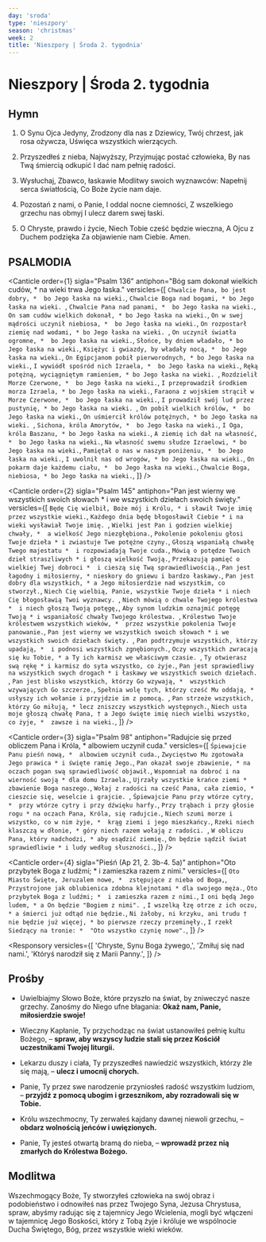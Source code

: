 ```yaml
---
day: 'sroda'
type: 'nieszpory'
season: 'christmas'
week: 2
title: 'Nieszpory | Środa 2. tygodnia'
---
```


# Nieszpory | Środa 2. tygodnia

<OpeningVersicle />

## Hymn

1. O Synu Ojca Jedyny,
   Zrodzony dla nas z Dziewicy,
   Twój chrzest, jak rosa ożywcza,
   Uświęca wszystkich wierzących.

2. Przyszedłeś z nieba, Najwyższy,
   Przyjmując postać człowieka,
   By nas Twą śmiercią odkupić
   I dać nam pełnię radości.

3. Wysłuchaj, Zbawco, łaskawie
   Modlitwy swoich wyznawców:
   Napełnij serca światłością,
   Co Boże życie nam daje.

4. Pozostań z nami, o Panie,
   I oddal nocne ciemności,
   Z wszelkiego grzechu nas obmyj
   I ulecz darem swej łaski.

5. O Chryste, prawdo i życie,
   Niech Tobie cześć będzie wieczna,
   A Ojcu z Duchem podzięka
   Za objawienie nam Ciebie. Amen.

## PSALMODIA

<Canticle
  order={1}
  sigla="Psalm 136"
  antiphon="Bóg sam dokonał wielkich cudów, * na wieki trwa Jego łaska."
  versicles={[
    `Chwalcie Pana, bo jest dobry, * 
bo Jego łaska na wieki.`,
    `Chwalcie Boga nad bogami, *
bo Jego łaska na wieki. `,
    `Chwalcie Pana nad panami, * 
bo Jego łaska na wieki.`,
    `On sam cudów wielkich dokonał, *
bo Jego łaska na wieki.`,
    `On w swej mądrości uczynił niebiosa, * 
bo Jego łaska na wieki.`,
    `On rozpostarł ziemię nad wodami, *
bo Jego łaska na wieki. `,
    `On uczynił światła ogromne, * 
bo Jego łaska na wieki.`,
    `Słońce, by dniem władało, *
bo Jego łaska na wieki.`,
    `Księżyc i gwiazdy, by władały nocą, * 
bo Jego łaska na wieki.`,
    `On Egipcjanom pobił pierworodnych, *
bo Jego łaska na wieki.`,
    `I wywiódł spośród nich Izraela, * 
bo Jego łaska na wieki.`,
    `Ręką potężną, wyciągniętym ramieniem, *
bo Jego łaska na wieki. `,
    `Rozdzielił Morze Czerwone, * 
bo Jego łaska na wieki.`,
    `I przeprowadził środkiem morza Izraela, *
bo Jego łaska na wieki.`,
    `Faraona z wojskiem strącił w Morze Czerwone, * 
bo Jego łaska na wieki.`,
    `I prowadził swój lud przez pustynię, *
bo Jego łaska na wieki. `,
    `On pobił wielkich królów, * 
bo Jego łaska na wieki.`,
    `On uśmiercił królów potężnych, *
bo Jego łaska na wieki. `,
    `Sichona, króla Amorytów, * 
bo Jego łaska na wieki.`,
    `I Oga, króla Baszanu, *
bo Jego łaska na wieki.`,
    `A ziemię ich dał na własność, * 
bo Jego łaska na wieki.`,
    `Na własność swemu słudze Izraelowi, *
bo Jego łaska na wieki.`,
    `Pamiętał o nas w naszym poniżeniu, * 
bo Jego łaska na wieki.`,
    `I uwolnił nas od wrogów, *
bo Jego łaska na wieki.`,
    `On pokarm daje każdemu ciału, * 
bo Jego łaska na wieki.`,
    `Chwalcie Boga, niebiosa, *
bo Jego łaska na wieki.`,
  ]}
/>

<Canticle
  order={2}
  sigla="Psalm 145"
  antiphon="Pan jest wierny we wszystkich swoich słowach * i we wszystkich dziełach swoich święty."
  versicles={[
    `Będę Cię wielbił, Boże mój i Królu, *
i sławił Twoje imię przez wszystkie wieki.`,
    `Każdego dnia będę błogosławił Ciebie *
i na wieki wysławiał Twoje imię. `,
    `Wielki jest Pan i godzien wielkiej chwały, * 
a wielkość Jego niezgłębiona.`,
    `Pokolenie pokoleniu głosi Twoje dzieła *
i zwiastuje Twe potężne czyny.`,
    `Głoszą wspaniałą chwałę Twego majestatu * 
i rozpowiadają Twoje cuda.`,
    `Mówią o potędze Twoich dzieł straszliwych *
i głoszą wielkość Twoją.`,
    `Przekazują pamięć o wielkiej Twej dobroci * 
i cieszą się Twą sprawiedliwością.`,
    `Pan jest łagodny i miłosierny, *
nieskory do gniewu i bardzo łaskawy.`,
    `Pan jest dobry dla wszystkich, *
a Jego miłosierdzie nad wszystkim, co stworzył.`,
    `Niech Cię wielbią, Panie, wszystkie Twoje dzieła *
i niech Cię błogosławią Twoi wyznawcy. `,
    `Niech mówią o chwale Twojego królestwa * 
i niech głoszą Twoją potęgę,`,
    `Aby synom ludzkim oznajmić potęgę Twoją *
i wspaniałość chwały Twojego królestwa. `,
    `Królestwo Twoje królestwem wszystkich wieków, * 
przez wszystkie pokolenia Twoje panowanie.`,
    `Pan jest wierny we wszystkich swoich słowach *
i we wszystkich swoich dziełach święty. `,
    `Pan podtrzymuje wszystkich, którzy upadają, * 
i podnosi wszystkich zgnębionych.`,
    `Oczy wszystkich zwracają się ku Tobie, *
a Ty ich karmisz we właściwym czasie. `,
    `Ty otwierasz swą rękę *
i karmisz do syta wszystko, co żyje.`,
    `Pan jest sprawiedliwy na wszystkich swych drogach *
i łaskawy we wszystkich swoich dziełach. `,
    `Pan jest blisko wszystkich, którzy Go wzywają, * 
wszystkich wzywających Go szczerze.`,
    `Spełnia wolę tych, którzy cześć Mu oddają, *
usłyszy ich wołanie i przyjdzie im z pomocą. `,
    `Pan strzeże wszystkich, którzy Go miłują, *
lecz zniszczy wszystkich występnych.`,
    `Niech usta moje głoszą chwałę Pana, †
a Jego święte imię niech wielbi wszystko, co żyje, * 
zawsze i na wieki.`,
  ]}
/>

<Canticle
  order={3}
  sigla="Psalm 98"
  antiphon="Radujcie się przed obliczem Pana i Króla, * albowiem uczynił cuda."
  versicles={[
    `Śpiewajcie Panu pieśń nową, * 
albowiem uczynił cuda.`,
    `Zwycięstwo Mu zgotowała Jego prawica *
i święte ramię Jego.`,
    `Pan okazał swoje zbawienie, *
na oczach pogan swą sprawiedliwość objawił.`,
    `Wspomniał na dobroć i na wierność swoją *
dla domu Izraela.`,
    `Ujrzały wszystkie krańce ziemi * 
zbawienie Boga naszego.`,
    `Wołaj z radości na cześć Pana, cała ziemio, *
cieszcie się, weselcie i grajcie. `,
    `Śpiewajcie Panu przy wtórze cytry, * 
przy wtórze cytry i przy dźwięku harfy.`,
    `Przy trąbach i przy głosie rogu *
na oczach Pana, Króla, się radujcie.`,
    `Niech szumi morze i wszystko, co w nim żyje, * 
krąg ziemi i jego mieszkańcy.`,
    `Rzeki niech klaszczą w dłonie, *
góry niech razem wołają z radości. `,
    `W obliczu Pana, który nadchodzi, *
aby osądzić ziemię.`,
    `On będzie sądził świat sprawiedliwie *
i ludy według słuszności.`,
  ]}
/>

<Canticle
  order={4}
  sigla="Pieśń (Ap 21, 2. 3b-4. 5a)"
  antiphon="Oto przybytek Boga z ludźmi; * i zamieszka razem z nimi."
  versicles={[
    `Oto Miasto Święte, Jeruzalem nowe, * 
zstępujące z nieba od Boga,`,
    `Przystrojone jak oblubienica zdobna klejnotami *
dla swojego męża.`,
    `Oto przybytek Boga z ludźmi; * 
i zamieszka razem z nimi.`,
    `I oni będą Jego ludem, *
a On będzie "Bogiem z nimi". `,
    `I wszelką łzę otrze z ich oczu, *
a śmierci już odtąd nie będzie.`,
    `Ni żałoby, ni krzyku, ani trudu † 
nie będzie już więcej, *
bo pierwsze rzeczy przeminęły.`,
    `I rzekł Siedzący na tronie: * 
"Oto wszystko czynię nowe".`,
  ]}
/>

<Passage
  sigla="Dz 26, 16"
  passage="Podnieś się i stań na nogi, bo ukazałem się tobie po to, aby ustanowić cię sługą i świadkiem tego, co zobaczyłeś, i tego, co ci objawię."
/>

<Responsory
  versicles={[
    'Chryste, Synu Boga żywego,',
    'Zmiłuj się nad nami.',
    'Któryś narodził się z Marii Panny.',
  ]}
/>

<Magnificat antiphon="Narodził się nam na ziemi Pan i Król królów. * Już przyszło do nas zbawienie świata i nasze odkupienie." />

## Prośby

- Uwielbiajmy Słowo Boże, które przyszło na świat, by zniweczyć nasze grzechy. Zanośmy do Niego ufne błagania: **Okaż nam, Panie, miłosierdzie swoje!**

- Wieczny Kapłanie, Ty przychodząc na świat ustanowiłeś pełnię kultu Bożego, – **spraw, aby wszyscy ludzie stali się przez Kościół uczestnikami Twojej liturgii.**

- Lekarzu duszy i ciała, Ty przyszedłeś nawiedzić wszystkich, którzy źle się mają, – **ulecz i umocnij chorych.**

- Panie, Ty przez swe narodzenie przyniosłeś radość wszystkim ludziom, – **przyjdź z pomocą ubogim i grzesznikom, aby rozradowali się w Tobie.**

- Królu wszechmocny, Ty zerwałeś kajdany dawnej niewoli grzechu, – **obdarz wolnością jeńców i uwięzionych.**

- Panie, Ty jesteś otwartą bramą do nieba, – **wprowadź przez nią zmarłych do Królestwa Bożego.**

<CustomIntercessions />

<KyrieEleison />

<LordsPrayer />

## Modlitwa

Wszechmogący Boże, Ty stworzyłeś człowieka na swój obraz i podobieństwo i odnowiłeś nas przez Twojego Syna, Jezusa Chrystusa, spraw, abyśmy radując się z tajemnicy Jego Wcielenia, mogli być włączeni w tajemnicę Jego Boskości, który z Tobą żyje i króluje we wspólnocie Ducha Świętego, Bóg, przez wszystkie wieki wieków.

<Amen />

<BlessingAndConcludingVersicle />

<SalveRegina />

